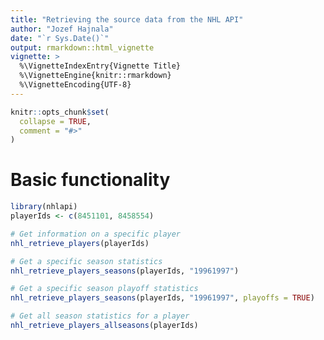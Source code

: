 ```yaml
---
title: "Retrieving the source data from the NHL API"
author: "Jozef Hajnala"
date: "`r Sys.Date()`"
output: rmarkdown::html_vignette
vignette: >
  %\VignetteIndexEntry{Vignette Title}
  %\VignetteEngine{knitr::rmarkdown}
  %\VignetteEncoding{UTF-8}
---
```


```r
knitr::opts_chunk$set(
  collapse = TRUE,
  comment = "#>"
)
```

# Basic functionality

```r
library(nhlapi)
playerIds <- c(8451101, 8458554)

# Get information on a specific player
nhl_retrieve_players(playerIds)

# Get a specific season statistics
nhl_retrieve_players_seasons(playerIds, "19961997")

# Get a specific season playoff statistics
nhl_retrieve_players_seasons(playerIds, "19961997", playoffs = TRUE)

# Get all season statistics for a player
nhl_retrieve_players_allseasons(playerIds)
```

